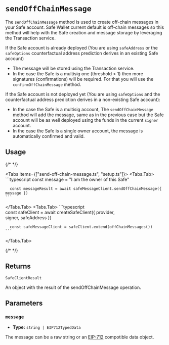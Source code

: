 
# `sendOffChainMessage`

The `sendOffChainMessage` method is used to create off-chain messages in your Safe account. Safe Wallet current default is off-chain messages so this method will help with the Safe creation and message storage by leveraging the Transaction service.

If the Safe account is already deployed (You are using `safeAddress` or the `safeOptions` counterfactual address prediction derives in an existing Safe account)
  - The message will be stored using the Transaction service. 
  - In the case the Safe is a multisig one (threshold > 1) then more signatures (confirmations) will be required. For that you will use the `confirmOffChainMessage` method.

If the Safe account is not deployed yet (You are using `safeOptions` and the counterfactual address prediction derives in a non-existing Safe account):
  - In the case the Safe is a multisig account, The `sendOffChainMessage` method will add the message, same as in the previous case but the Safe account will be as well deployed using the funds in the current `signer` account.
  - In the case the Safe is a single owner account, the message is automatically confirmed and valid.

## Usage

{/* <!-- vale off --> */}

<Tabs items={["send-off-chain-message.ts", "setup.ts"]}>
  <Tabs.Tab>
    ```typescript 
      const message = "I am the owner of this Safe"

      const messageResult = await safeMessageClient.sendOffChainMessage({ message })
    ```
  </Tabs.Tab>
  <Tabs.Tab>
    ```typescript      
      const safeClient = await createSafeClient({
        provider,  
        signer,
        safeAddress
      })

      const safeMessageClient = safeClient.extend(offChainMessages())
    ```
  </Tabs.Tab>
</Tabs>

{/* <!-- vale on --> */}

## Returns

`SafeClientResult`

An object with the result of the sendOffChainMessage operation.

## Parameters

### `message`

- **Type:** `string | EIP712TypedData`

The message can be a raw string or an [EIP-712](https://eips.ethereum.org/EIPS/eip-712) compotible data object.
